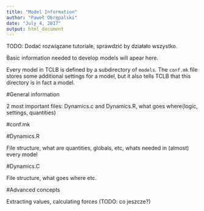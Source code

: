 ```yaml
---
title: "Model Information"
author: "Paweł Obrępalski"
date: "July 4, 2017"
output: html_document
---
```

TODO: Dodać rozwiązane tutoriale, sprawdzić by działało wszystko.


Basic information needed to develop models will apear here. 

Every model in TCLB is defined by a subdirectory of `models`.
The `conf.mk` file stores some additional settings for a model, but it also tells TCLB that this directory is in fact a model.

#General information

2 most important files: Dynamics.c and Dynamics.R, what goes where(logic, settings, quantities)

#conf.mk

#Dynamics.R

File structure, what are quantities, globals, etc, whats needed in (almost) every model

#Dynamics.C

File structure, what goes where etc.

#Advanced concepts

Extracting values, calculating forces (TODO: co jeszcze?)